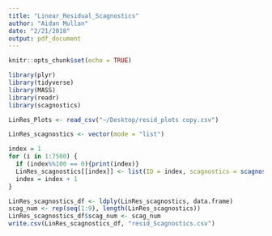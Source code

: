 ```yaml
---
title: "Linear_Residual_Scagnostics"
author: "Aidan Mullan"
date: "2/21/2018"
output: pdf_document
---
```


```r
knitr::opts_chunk$set(echo = TRUE)
```

```r
library(plyr)
library(tidyverse)
library(MASS)
library(readr)
library(scagnostics)

LinRes_Plots <- read_csv("~/Desktop/resid_plots copy.csv")

LinRes_scagnostics <- vector(mode = "list")

index = 1
for (i in 1:7500) {
  if (index%%100 == 0){print(index)}
  LinRes_scagnostics[[index]] <- list(ID = index, scagnostics = scagnostics(subset(LinRes_Plots$x, LinRes_Plots$ID == index), subset(LinRes_Plots$y, LinRes_Plots$ID == index))$s)
  index = index + 1
}

LinRes_scagnostics_df <- ldply(LinRes_scagnostics, data.frame)
scag_num <- rep(seq(1:9), length(LinRes_scagnostics))
LinRes_scagnostics_df$scag_num <- scag_num
write.csv(LinRes_scagnostics_df, "resid_Scagnostics.csv")
```

